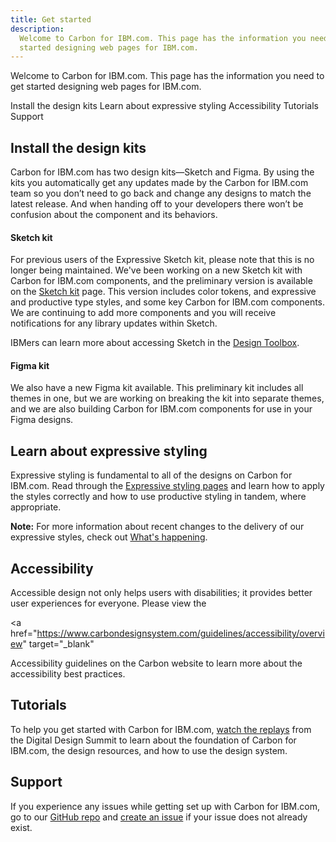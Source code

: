 ```yaml
---
title: Get started
description:
  Welcome to Carbon for IBM.com. This page has the information you need to get
  started designing web pages for IBM.com.
---
```


<PageDescription>

Welcome to Carbon for IBM.com. This page has the information you need to get
started designing web pages for IBM.com.

</PageDescription>

<AnchorLinks>

<AnchorLink>Install the design kits</AnchorLink>
<AnchorLink>Learn about expressive styling</AnchorLink>
<AnchorLink>Accessibility</AnchorLink>
<AnchorLink>Tutorials</AnchorLink>
<AnchorLink>Support</AnchorLink>

</AnchorLinks>

## Install the design kits

Carbon for IBM.com has two design kits—Sketch and Figma. By using the kits you
automatically get any updates made by the Carbon for IBM.com team so you don’t
need to go back and change any designs to match the latest release. And when
handing off to your developers there won’t be confusion about the component and
its behaviors.

#### Sketch kit

For previous users of the Expressive Sketch kit, please note that this is no
longer being maintained. We've been working on a new Sketch kit with Carbon for
IBM.com components, and the preliminary version is available on the
[Sketch kit](designing/sketch-kit/) page. This version includes color tokens,
and expressive and productive type styles, and some key Carbon for IBM.com
components. We are continuing to add more components and you will receive
notifications for any library updates within Sketch.

IBMers can learn more about accessing Sketch in the
<a href="https://w3.ibm.com/design/toolbox/#/ui-design-tools/sketch/README" target="_blank" rel="noopener noreferrer">Design
Toolbox</a>.

#### Figma kit

We also have a new Figma kit available. This preliminary kit includes all themes
in one, but we are working on breaking the kit into separate themes, and we are
also building Carbon for IBM.com components for use in your Figma designs.

## Learn about expressive styling

Expressive styling is fundamental to all of the designs on Carbon for IBM.com.
Read through the
[Expressive styling pages](../guidelines/expressive-styling/overview) and learn
how to apply the styles correctly and how to use productive styling in tandem,
where appropriate.

<InlineNotification>

**Note:** For more information about recent changes to the delivery of our
expressive styles, check out
[What's happening](https://www.ibm.com/standards/carbon/whats-happening/expressive-update/).

</InlineNotification>

## Accessibility

Accessible design not only helps users with disabilities; it provides better
user experiences for everyone. Please view the

<a
  href="https://www.carbondesignsystem.com/guidelines/accessibility/overview"
  target="_blank"
>
  Accessibility guidelines
</a> on the Carbon website to learn more about the accessibility best practices.

## Tutorials

To help you get started with Carbon for IBM.com,
[watch the replays](https://ec.yourlearning.ibm.com/w3/series/10148614?layout=grid0)
from the Digital Design Summit to learn about the foundation of Carbon for
IBM.com, the design resources, and how to use the design system.

## Support

If you experience any issues while getting set up with Carbon for IBM.com, go to
our
[GitHub repo](https://github.com/carbon-design-system/carbon-for-ibm-dotcom-design-kit)
and
[create an issue](https://github.com/carbon-design-system/carbon-for-ibm-dotcom-design-kit/issues/new?assignees=oliviaflory&template=bug-report.md&title=%5BDesign+kit%5D%3A+Brief+description)
if your issue does not already exist.
